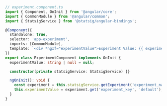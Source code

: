 ```ts
// experiment.component.ts
import { Component, OnInit } from '@angular/core';
import { CommonModule } from '@angular/common';
import { StatsigService } from '@statsig/angular-bindings';

@Component({
  standalone: true,
  selector: 'app-experiment',
  imports: [CommonModule],
  template: `<div *ngIf="experimentValue">Experiment Value: {{ experimentValue }}</div>`,
})
export class ExperimentComponent implements OnInit {
  experimentValue: string | null = null;

  constructor(private statsigService: StatsigService) {}

  ngOnInit(): void {
    const experiment = this.statsigService.getExperiment('experiment_name');
    this.experimentValue = experiment.get('experiment_key', 'default');
  }
}
```

